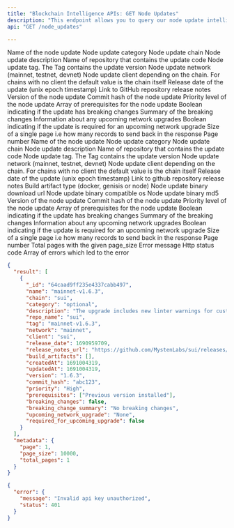 ```yaml
---
title: "Blockchain Intelligence APIs: GET Node Updates"
description: "This endpoint allows you to query our node update intelligence for a specific chain,  network (mainnet/testnet) and get the latest updates for that specific chain. Find the list of supported chains in the chain parameter below. You will need your API key to send requests. If you have any questions or feedback, please reach out to us at support@scale3labs.com."
api: "GET /node_updates"

---
```


<ParamField query="name" type="string" optional>
  Name of the node update
</ParamField>
<ParamField query="category" type="string" optional>
  Node update category
</ParamField>
<ParamField query="chain" type="string" required>
  Node update chain
</ParamField>
<ParamField query="description" type="string" optional>
  Node update description
</ParamField>
<ParamField query="repo_name" type="string" optional>
  Name of repository that contains the update code
</ParamField>
<ParamField query="tag" type="string" optional>
  Node update tag. The Tag contains the update version
</ParamField>
<ParamField query="network" type="string" optional>
  Node update network (mainnet, testnet, devnet)
</ParamField>
<ParamField query="client" type="string" optional>
  Node update client depending on the chain. For chains with no client the default value is the chain itself
</ParamField>
<ParamField query="release_date" type="integer" optional>
  Release date of the update (unix epoch timestamp)
</ParamField>
<ParamField query="release_notes_url" type="string" optional>
  Link to GitHub repository release notes
</ParamField>
<ParamField query="version" type="string" optional>
  Version of the node update
</ParamField>
<ParamField query="commit_hash" type="string" optional>
  Commit hash of the node update
</ParamField>
<ParamField query="priority" type="string" optional>
  Priority level of the node update
</ParamField>
<ParamField query="prerequisites" type="array" optional>
  Array of prerequisites for the node update
</ParamField>
<ParamField query="breaking_changes" type="boolean" optional>
  Boolean indicating if the update has breaking changes
</ParamField>
<ParamField query="breaking_change_summary" type="string" optional>
  Summary of the breaking changes
</ParamField>
<ParamField query="upcoming_network_upgrade" type="string" optional>
  Information about any upcoming network upgrades
</ParamField>
<ParamField query="required_for_upcoming_upgrade" type="boolean" optional>
  Boolean indicating if the update is required for an upcoming network upgrade
</ParamField>
<ParamField query="page_size" type="integer" optional>
  Size of a single page i.e how many records to send back in the response
</ParamField>
<ParamField query="page" type="integer" optional>
  Page number
</ParamField>


<Accordion title="200 (OK) Response Object Schema">
    <ResponseField name="result" type="NodeUpdate[]">
       <Expandable title="Node Update Object Properties" defaultOpen="true">
        <ResponseField name="name" type="string" required>
            Name of the node update 
        </ResponseField>
        <ResponseField name="category" type="string" required>
            Node update category
        </ResponseField>
        <ResponseField name="chain" type="string" required>
            Node update chain
        </ResponseField>
        <ResponseField name="description" type="string" required>
            Node update description
        </ResponseField>
        <ResponseField name="repo_name" type="string" required>
            Name of repository that contains the update code
        </ResponseField>
        <ResponseField name="tag" type="string" required>
            Node update tag. The Tag contains the update version
        </ResponseField>
        <ResponseField name="network" type="string" required>
            Node update network (mainnet, testnet, devnet)
        </ResponseField>
        <ResponseField name="client" type="string" required>
            Node update client depending on the chain. For chains with no client the default value is the chain itself
        </ResponseField>
        <ResponseField name="release_date" type="integer" required>
            Release date of the update (unix epoch timestamp) 
        </ResponseField>
        <ResponseField name="release_notes_url" type="string" required>
            Link to github repository release notes
        </ResponseField>
        <ResponseField name="build_artifacts" type="BuildArtifact[]" required>
            <Expandable title="Build Artifact Object Properties" defaultOpen="true">
            <ResponseField name="type" type="string" required>
                Build artifact type (docker, genisis or node)
            </ResponseField>
            <ResponseField name="url" type="string" required>
                Node update binary download url
            </ResponseField>
            <ResponseField name="os" type="string" optional>
                Node update binary compatible os
            </ResponseField>
            <ResponseField name="md5" type="string" optional>
                Node update binary md5
            </ResponseField>
        </Expandable>
        </ResponseField>
       </Expandable>
    </ResponseField>
    <ResponseField name="version" type="string" optional>
    Version of the node update
  </ResponseField>
  <ResponseField name="commit_hash" type="string" optional>
    Commit hash of the node update
  </ResponseField>
  <ResponseField name="priority" type="string" optional>
    Priority level of the node update
  </ResponseField>
  <ResponseField name="prerequisites" type="array" optional>
    Array of prerequisites for the node update
  </ResponseField>
  <ResponseField name="breaking_changes" type="boolean" optional>
    Boolean indicating if the update has breaking changes
  </ResponseField>
  <ResponseField name="breaking_change_summary" type="string" optional>
    Summary of the breaking changes
  </ResponseField>
  <ResponseField name="upcoming_network_upgrade" type="string" optional>
    Information about any upcoming network upgrades
  </ResponseField>
  <ResponseField name="required_for_upcoming_upgrade" type="boolean" optional>
    Boolean indicating if the update is required for an upcoming network upgrade
  </ResponseField>
    <ResponseField name="metadata" type="Metadata" required>
        <Expandable title="Metadata Object Properties" defaultOpen="true">
            <ResponseField name="page_size" type="integer" required>
                Size of a single page i.e how many records to send back in the response
            </ResponseField>
            <ResponseField name="page" type="integer" required>
            Page number
            </ResponseField>
            <ResponseField name="total_pages" type="integer" required>
                Total pages with the given page_size
            </ResponseField>
        </Expandable>
    </ResponseField>
</Accordion>
<Accordion title="APIError Response Object Schema"> 
<ResponseField name="error" type="ApiError">
    <Expandable title="ApiError Object Properties"  defaultOpen="true">
        <ResponseField name="message" type="string" required >    
            Error message
        </ResponseField>
        <ResponseField name="status" type="integer" required>
            Http status code
        </ResponseField>
        <ResponseField name="inner_errors" type="ApiError[]" optional>
            Array of errors which led to the error
        </ResponseField>
    </Expandable>
</ResponseField>
    
</Accordion>
<ResponseExample>

```json Sample 200 (OK) Response
{
  "result": [
    {
      "_id": "64caad9ff235e4337cabb497",
      "name": "mainnet-v1.6.3",
      "chain": "sui",
      "category": "optional",
      "description": "The upgrade includes new linter warnings for custom transfer/share/freeze functions, support for selective suppression of linter warnings, changes in unit tests handling, a new TransactionKindIn filter for querying transaction blocks, and linter warnings for object transfers.",
      "repo_name": "sui",
      "tag": "mainnet-v1.6.3",
      "network": "mainnet",
      "client": "sui",
      "release_date": 1690959709,
      "release_notes_url": "https://github.com/MystenLabs/sui/releases/tag/mainnet-v1.6.3",
      "build_artifacts": [],
      "createdAt": 1691004319,
      "updatedAt": 1691004319,
      "version": "1.6.3",
      "commit_hash": "abc123",
      "priority": "High",
      "prerequisites": ["Previous version installed"],
      "breaking_changes": false,
      "breaking_change_summary": "No breaking changes",
      "upcoming_network_upgrade": "None",
      "required_for_upcoming_upgrade": false
    }
  ],
  "metadata": {
    "page": 1,
    "page_size": 10000,
    "total_pages": 1
  }
}
```

```json Sample ApiError Response
{
  "error": {
    "message": "Invalid api key unauthorized",
    "status": 401
  }
}
```
</ResponseExample>
